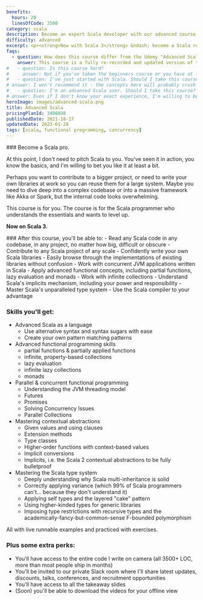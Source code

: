 ```yaml
---
benefits:
  hours: 20
  linesOfCode: 3500
category: scala
description: Become an expert Scala developer with our advanced course. Master Scala and functional programming through clear lessons, practical exercises, and a smooth learning curve. Ideal for those already comfortable with Scala essentials, this course will elevate your coding skills to the next level.
difficulty: advanced
excerpt: <p><strong>Now with Scala 3</strong> &ndash; become a Scala rockstar by mastering Scala and functional programming with our comprehensive, hands-on advanced course &ndash; <a href="/courses/advanced-scala-old">also available for Scala 2</a></p>
faqs:
  - question: How does this course differ from the Udemy "Advanced Scala and Functional Programming" course?
    answer: This course is a fully re-recorded and updated version of the Udemy course, featuring additional content, lessons, exercises, and code. It offers a smoother learning curve and is specifically designed for Scala 3, reflecting its future direction.
#   - question: Is this course hard?
#     answer: Not if you've taken the beginners course or you have at least a year of Scala experience. I've designed the course to give you a challenge, but not too much that it becomes frustrating. In case you struggle with something, we have a whole group on Slack for discussions, and I'm responsive.
#   - question: I've just started with Scala. Should I take this course?
# answer: I won't recommend it - the concepts here will probably crush you if you don't have a solid foundation. Take a look at the beginners course, or come back here once you have at least a year of Scala experience.
#   - question: I'm an advanced Scala user. Should I take this course?
# answer: Even if I don't know your exact experience, I'm willing to bet there are at least a few things here that will leave you "huh, I didn't know that.".
heroImage: images/advanced-scala.png
title: Advanced Scala
pricingPlanId: 3406098
publishedDate: 2021-10-17
updatedDate: 2023-01-28
tags: [scala, functional programming, concurrency]
---
```



<CourseLayout>
<Fragment slot="goal">
### Become a Scala pro.

At this point, I don't need to pitch Scala to you. You've seen it in action, you know the basics, and I'm willing to bet you like it at least a bit.

Perhaps you want to contribute to a bigger project, or need to write your own libraries at work so you can reuse them for a large system. Maybe you need to dive deep into a complex codebase or into a massive framework like Akka or Spark, but the internal code looks overwhelming.

This course is for you. The course is for the Scala programmer who understands the essentials and wants to level up.

**Now on Scala 3.**

</Fragment>
<Fragment slot="skills">
### After this course, you'll be able to:
- Read any Scala code in any codebase, in any project, no matter how big, difficult or obscure
- Contribute to any Scala project of any scale
- Confidently write your own Scala libraries
- Easily browse through the implementations of existing libraries without confusion
- Work with concurrent JVM applications written in Scala
- Apply advanced functional concepts, including partial functions, lazy evaluation and monads
- Work with infinite collections
- Understand Scala's implicits mechanism, including your power and responsibility
- Master Scala's unparalleled type system
- Use the Scala compiler to your advantage

### Skills you'll get:

- Advanced Scala as a language
  - Use alternative syntax and syntax sugars with ease
  - Create your own pattern matching patterns
- Advanced functional programming skills
  - partial functions & partially applied functions
  - infinite, property-based collections
  - lazy evaluation
  - infinite lazy collections
  - monads
- Parallel & concurrent functional programming
  - Understanding the JVM threading model
  - Futures
  - Promises
  - Solving Concurrency Issues
  - Parallel Collections
- Mastering contextual abstractions
  - Given values and using clauses
  - Extension methods
  - Type classes
  - Higher-order functions with context-based values
  - Implicit conversions
  - Implicits, i.e. the Scala 2 contextual abstractions to be fully bulletproof
- Mastering the Scala type system
  - Deeply understanding why Scala multi-inheritance is solid
  - Correctly applying variance (which 99% of Scala programmers can't... because they don't understand it)
  - Applying self types and the layered "cake" pattern
  - Using higher-kinded types for generic libraries
  - Imposing type restrictions with recursive types and the academically-fancy-but-common-sense F-bounded polymorphism

All with live runnable examples and practiced with exercises.

### Plus some extra perks:

- You'll have access to the entire code I write on camera (all 3500+ LOC, more than most people ship in months)
- You'll be invited to our private Slack room where I'll share latest updates, discounts, talks, conferences, and recruitment opportunities
- You'll have access to all the takeaway slides
- (Soon) you'll be able to download the videos for your offline view

</Fragment>
</CourseLayout>
